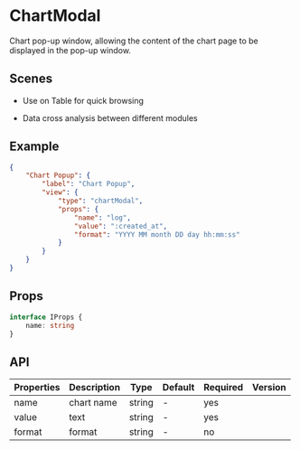 # ChartModal

Chart pop-up window, allowing the content of the chart page to be displayed in the pop-up window.

## Scenes

- Use on Table for quick browsing

- Data cross analysis between different modules

## Example

```json
{
	"Chart Popup": {
		"label": "Chart Popup",
		"view": {
			"type": "chartModal",
			"props": {
				"name": "log",
				"value": ":created_at",
				"format": "YYYY MM month DD day hh:mm:ss"
			}
		}
	}
}
```

## Props

```ts
interface IProps {
	name: string
}
```

## API

| Properties | Description | Type   | Default | Required | Version |
| ---------- | ----------- | ------ | ------- | -------- | ------- |
| name       | chart name  | string | -       | yes      |         |
| value      | text        | string | -       | yes      |         |
| format     | format      | string | -       | no       |         |
